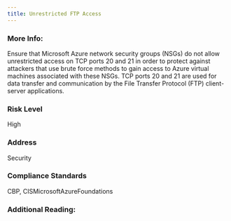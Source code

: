 ```yaml
---
title: Unrestricted FTP Access
---
```


### More Info:

Ensure that Microsoft Azure network security groups (NSGs) do not allow unrestricted access on TCP ports 20 and 21 in order to protect against attackers that use brute force methods to gain access to Azure virtual machines associated with these NSGs. TCP ports 20 and 21 are used for data transfer and communication by the File Transfer Protocol (FTP) client-server applications.

### Risk Level

High

### Address

Security

### Compliance Standards

CBP, CISMicrosoftAzureFoundations

### Additional Reading:
